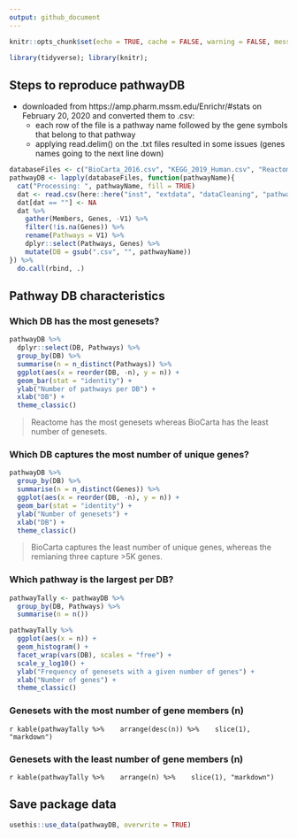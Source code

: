 ```yaml
---
output: github_document
---
```


```r
knitr::opts_chunk$set(echo = TRUE, cache = FALSE, warning = FALSE, message = FALSE)

library(tidyverse); library(knitr);
```

## Steps to reproduce pathwayDB
* downloaded from https://amp.pharm.mssm.edu/Enrichr/#stats on February 20, 2020 and converted them to .csv:
  - each row of the file is a pathway name followed by the gene symbols that belong to that pathway
  - applying read.delim() on the .txt files resulted in some issues (genes names going to the next line down)

```r
databaseFiles <- c("BioCarta_2016.csv", "KEGG_2019_Human.csv", "Reactome_2016.csv", "WikiPathways_2019_Human.csv")
pathwayDB <- lapply(databaseFiles, function(pathwayName){
  cat("Processing: ", pathwayName, fill = TRUE)
  dat <- read.csv(here::here("inst", "extdata", "dataCleaning", "pathwayDB", "data", pathwayName), header = FALSE)
  dat[dat == ""] <- NA
  dat %>% 
    gather(Members, Genes, -V1) %>% 
    filter(!is.na(Genes)) %>% 
    rename(Pathways = V1) %>% 
    dplyr::select(Pathways, Genes) %>% 
    mutate(DB = gsub(".csv", "", pathwayName))
}) %>% 
  do.call(rbind, .)
```

## Pathway DB characteristics

### Which DB has the most genesets?

```r
pathwayDB %>% 
  dplyr::select(DB, Pathways) %>% 
  group_by(DB) %>% 
  summarise(n = n_distinct(Pathways)) %>% 
  ggplot(aes(x = reorder(DB, -n), y = n)) +
  geom_bar(stat = "identity") +
  ylab("Number of pathways per DB") +
  xlab("DB") +
  theme_classic()
```

> Reactome has the most genesets whereas BioCarta has the least number of genesets.

### Which DB captures the most number of unique genes?

```r
pathwayDB %>% 
  group_by(DB) %>% 
  summarise(n = n_distinct(Genes)) %>% 
  ggplot(aes(x = reorder(DB, -n), y = n)) +
  geom_bar(stat = "identity") +
  ylab("Number of genesets") +
  xlab("DB") +
  theme_classic()
```

> BioCarta captures the least number of unique genes, whereas the remianing three capture >5K genes.

### Which pathway is the largest per DB?

```r
pathwayTally <- pathwayDB %>% 
  group_by(DB, Pathways) %>% 
  summarise(n = n())

pathwayTally %>% 
  ggplot(aes(x = n)) +
  geom_histogram() +
  facet_wrap(vars(DB), scales = "free") + 
  scale_y_log10() +
  ylab("Frequency of genesets with a given number of genes") +
  xlab("Number of genes") +
  theme_classic()

```

### Genesets with the most number of gene members (n)

`r kable(pathwayTally %>% 
  arrange(desc(n)) %>% 
  slice(1), "markdown")`
  
### Genesets with the least number of gene members (n)

`r kable(pathwayTally %>% 
  arrange(n) %>% 
  slice(1), "markdown")`

## Save package data

```r
usethis::use_data(pathwayDB, overwrite = TRUE)
```

